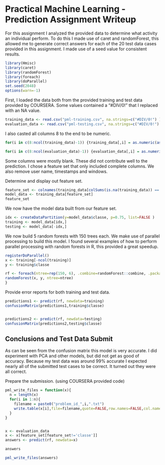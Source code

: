 Practical Machine Learning -  Prediction Assignment Writeup
==========================================================

For this assignment I analyzed the provided data to determine what activity an individual perform.
To do this I made use of caret and randomForest, this allowed me to generate correct answers for
each of the 20 test data cases provided in this assignment.  I made use of a seed value for 
consistent results.


```r
library(Hmisc)
library(caret)
library(randomForest)
library(foreach)
library(doParallel)
set.seed(2048)
options(warn=-1)
```

First, I loaded the data both from the provided training and test data provided by COURSERA.
Some values contained a "#DIV/0!" that I replaced with an NA value.

```r
training_data <- read.csv("pml-training.csv", na.strings=c("#DIV/0!") )
evaluation_data <- read.csv("pml-testing.csv", na.strings=c("#DIV/0!") )
```

I also casted all columns 8 to the end to be numeric.

```r
for(i in c(8:ncol(training_data)-1)) {training_data[,i] = as.numeric(as.character(training_data[,i]))}

for(i in c(8:ncol(evaluation_data)-1)) {evaluation_data[,i] = as.numeric(as.character(evaluation_data[,i]))}
```

Some columns were mostly blank.  These did not contribute well to the prediction.  I chose a feature
set that only included complete columns.  We also remove user name, timestamps and windows.  

Determine and display out feature set.

```r
feature_set <- colnames(training_data[colSums(is.na(training_data)) == 0])[-(1:7)]
model_data <- training_data[feature_set]
feature_set
```

We now have the model data built from our feature set.

```r
idx <- createDataPartition(y=model_data$classe, p=0.75, list=FALSE )
training <- model_data[idx,]
testing <- model_data[-idx,]
```

We now build 5 random forests with 150 trees each. We make use of parallel processing to build this
model. I found several examples of how to perform parallel processing with random forests in R, this
provided a great speedup.

```r
registerDoParallel()
x <- training[-ncol(training)]
y <- training$classe

rf <- foreach(ntree=rep(150, 6), .combine=randomForest::combine, .packages='randomForest') %dopar% {
randomForest(x, y, ntree=ntree) 
}
```

Provide error reports for both training and test data.
```r
predictions1 <- predict(rf, newdata=training)
confusionMatrix(predictions1,training$classe)


predictions2 <- predict(rf, newdata=testing)
confusionMatrix(predictions2,testing$classe)
```

Conclusions and Test Data Submit
--------------------------------

As can be seen from the confusion matrix this model is very accurate.  I did experiment with PCA 
and other models, but did not get as good of accuracy. Because my test data was around 99% 
accurate I expected nearly all of the submitted test cases to be correct.  It turned out they 
were all correct.

Prepare the submission. (using COURSERA provided code)

```r
pml_write_files = function(x){
  n = length(x)
  for(i in 1:n){
    filename = paste0("problem_id_",i,".txt")
    write.table(x[i],file=filename,quote=FALSE,row.names=FALSE,col.names=FALSE)
  }
}


x <- evaluation_data
x <- x[feature_set[feature_set!='classe']]
answers <- predict(rf, newdata=x)

answers

pml_write_files(answers)
```
